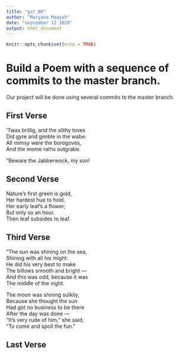 ```yaml
---
title: "git_00"
author: "Maryana Maayah"
date: "september 12 2020"
output: html_document
---
```


```r
knitr::opts_chunk$set(echo = TRUE)
```
# Build a Poem with a sequence of commits to the master branch.
Our project will be done using several commits to the master branch.
<!-- Do not modify or change any text in "!--" bracketed areas such as this --- these are instructions to
you, if you change any of this the git program will notice it and compromise your git merging strategy !-->

## First Verse 
<!--Put the first five lines of a poem by Lewis Carrol in this section!-->
’Twas brillig, and the slithy toves    
      Did gyre and gimble in the wabe:   
All mimsy were the borogoves,   
      And the mome raths outgrabe.  
  
“Beware the Jabberwock, my son!  


## Second Verse
<!--Put the first five lines of a poem by Robert Frost here!-->
Nature’s first green is gold,  
Her hardest hue to hold.  
Her early leaf’s a flower;  
But only so an hour.  
Then leaf subsides to leaf.  

## Third Verse
<!--Put the first two verses of The Walrus and the Carpenter here!-->
"The sun was shining on the sea,  
      Shining with all his might:  
He did his very best to make  
      The billows smooth and bright —  
And this was odd, because it was  
      The middle of the night.  
  
The moon was shining sulkily,  
      Because she thought the sun  
Had got no business to be there  
      After the day was done —  
"It's very rude of him," she said,  
      "To come and spoil the fun."  
      
      

## Last Verse
<!--Put a short poem of your choice 8-20 lines,here!-->
